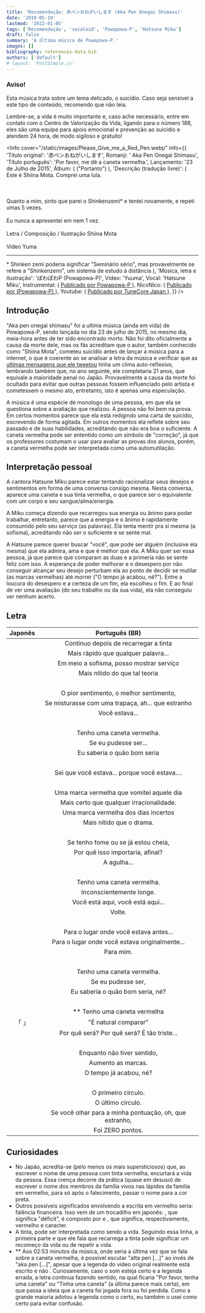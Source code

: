 ```yaml
---
title: 'Recomendação: 赤ペンおねがいします (Aka Pen Onegai Shimasu)'
date: '2019-05-19'
lastmod: '2022-01-05'
tags: ['Recomendação', 'vocaloid', 'Powapowa-P', 'Hatsune Miku']
draft: false
summary: 'A última música de Powapowa-P.'
images: []
bibliography: references-data.bib
authors: ['default']
# layout: 'PostSimple.js'
---
```


### Aviso!

Esta música trata sobre um tema delicado, o suicídio.
Caso seja sensível a este tipo de conteúdo, recomendo que não leia.

Lembre-se, a vida é muito importante e, caso ache necessário, entre
em contato com o Centro de Valorização da Vida, ligando para o
número 188, eles são uma equipe para apoio emocional e prevenção
ao suicídio e atendem 24 hora, de modo sigiloso e gratuito!

<Info
  cover="/static/images/Please_Give_me_a_Red_Pen.webp"
  info={{
    'Título original': '赤ペンおねがいします',
    Romanji: ' Aka Pen Onegai Shimasu',
    'Título português': 'Por favor, me dê a caneta vermelha.',
    Lançamento: '23 de Julho de 2015',
    Álbum: (
      <span>
        <Ruby reading="Yueni." expression="故に。" /> ("Portanto")
      </span>
    ),
    'Descrição (tradução livre)': (
      <span>
        Este é Shiina Mota. Comprei uma lula.<br></br>
        <br></br>
        Quanto a mim, sinto que parei o Shinkenzemi* e tentei novamente, e repeti umas 5 vezes.<br></br>
        Eu nunca a apresentei em nem 1 vez.<br></br>Letra / Composição / Ilustração Shiina Mota <br></br>
        Vídeo Yuma<hr></hr>* Shinken zemi poderia significar "Seminário sério", mas provavelmente se
        refere a "Shinkenzemi", um sistema de estudo à distância
      </span>
    ),
    'Música, letra e ilustração': 'ぽわぽわP (Powapowa-P)',
    Vídeo: 'Yuuma',
    Vocal: 'Hatsune Miku',
    Instrumental: (
      <a target="_blank" rel="noopener noreferrer" href="https://piapro.jp/t/SJOJ">
        Publicado por Powapowa-P
      </a>
    ),
    NicoNico: (
      <a target="_blank" rel="noopener noreferrer" href="https://www.nicovideo.jp/watch/sm26745370">
        Publicado por <Ruby reading="Shiina Mota" expression="椎名/もた" /> (Powapowa-P)
      </a>
    ),
    Youtube: (
      <a
        target="_blank"
        rel="noopener noreferrer"
        href="https://music.youtube.com/watch?v=njRxAw3AMco"
      >
        Publicado por TuneCore Japan
      </a>
    ),
  }}
/>

## Introdução

"Aka pen onegai shimasu" foi a ultima música (ainda em vida) de Powapowa-P,
sendo lançada no dia 23 de julho de 2015, no mesmo dia,
meia-hora antes de ter sido encontrado morto. Não foi dito
oficialmente a causa da morte dele, mas os fãs acreditam
que o autor, também conhecido como "Shiina Mota", cometeu
suicídio antes de lançar a música para
a internet, o que é coerente ao se analisar a letra da
música e verificar que as
[ultimas mensagens que ele tweetou](https://twitter.com/siinamota)
tinha um clima auto-reflexivo, lembrando também que,
no ano seguinte, ele completaria 21 anos, que equivale a
maioridade penal no Japão. Provavelmente a causa da morte
foi ocultado para evitar que outras pessoas fossem
influenciado pelo artista e cometessem o mesmo ato, entretanto,
isto é apenas uma especulação.

A música é uma espécie de monologo de uma pessoa, em que
ela se questiona sobre a avaliação que realizou. A pessoa
não foi bem na prova. Em certos momentos parece que ela
está redigindo uma carta de suicídio, escrevendo de forma
agitada. Em outros momentos ela reflete sobre seu passado
e de suas habilidades, acreditando que não era boa o suficiente.
A caneta vermelha pode ser ententido como um
simbolo de "correção", já que os professores costumam o
usar para avaliar as provas dos alunos,
porém, a caneta vermelha pode ser interpretada como uma automutilação.

<TOCInline toc={props.toc} exclude="Introdução" toHeading={2} />

## Interpretação pessoal

A cantora Hatsune Miku parece estar tentando racionalizar seus
desejos e sentimentos em forma de uma conversa consigo mesma.
Nesta conversa, aparece uma caneta e sua tinta vermelha, o que
parece ser o equivalente com um corpo e seu sangue/alma/energia.

A Miku começa dizendo que recarregou sua energia ou ânimo para poder
trabalhar, entretanto, parece que a energia e o ânimo é rapidamente
consumido pelo seu serviço (as palavras). Ela tenta mentir pra si
mesma (a sofisma), acreditando não ser o suficiente e se sente mal.

A Hatsune parece querer buscar "você", que pode ser alguém (inclusive ela mesma)
que ela admira, ama e que é melhor que ela. A Miku quer ser essa pessoa,
já que parece que comparam as duas e a primeria não se sente feliz com isso.
A esperança de poder melhorar e o desespero por não conseguir alcançar seu desejo
perturbam ela ao ponto de decidir se mutilar (as marcas vermelhas) até morrer
("O tempo já acabou, né?"). Entre a loucura do desespero e a certeza de um fim,
ela escolheu o fim. E ao final de ver uma avaliação (do seu trabalho ou da sua vida),
ela não conseguiu ver nenhum acerto.

## Letra

|                                                    Japonês                                                    |                     Português (BR)                      |
| :-----------------------------------------------------------------------------------------------------------: | :-----------------------------------------------------: |
|   <Ruby reading='inku o tsumekaetara tsuzuki o shiyou' expression='インク/を/詰め替えたら/続き/を/しよう'/>   |          Continuo depois de recarregar a tinta          |
|             <Ruby reading='donna kotoba yori mo hayaku' expression='どんな/言葉/より/も/早く' />              |           Mais rápido que qualquer palavra...           |
| <Ruby reading='herikutsu shoushou mazetara ude ga naru yo' expression='屁理屈/少々/混ぜたら/腕/が/なる/よ' /> |        Em meio a sofisma, posso mostrar serviço         |
|             <Ruby reading='sonna riron yori mo surudoku' expression='そんな/理論/より/も/鋭く' />             |              Mais nítido do que tal teoria              |
|                                                    &nbsp;                                                     |                         &nbsp;                          |
|            <Ruby reading='saitei na kibun saikou na kibun' expression='最低な/気分/最高な/気分' />            |         O pior sentimento, o melhor sentimento,         |
|     <Ruby reading='madoraa de mazeta nara ara fushigi' expression='マドラー/で/混ぜたなら/あら/不思議' />     |    Se misturasse com uma trapaça, ah... que estranho    |
|                            <Ruby reading='kimi ga ita' expression='君/が/居た' />                             |                     Você estava...                      |
|                                                    &nbsp;                                                     |                         &nbsp;                          |
|                       <Ruby reading='aka pen o douzo' expression='赤/ペン/を/どうぞ' />                       |               Tenho uma caneta vermelha.                |
|           <Ruby reading='anata no you ni nareta nara' expression='あなた/の/よう/に/なれた/なら' />           |                  Se eu pudesse ser...                   |
|         <Ruby reading='donna ni donna ni yokattarou' expression='どんな/に/どんな/に/よかったろう' />         |               Eu saberia o quão bom seria               |
|                                                    &nbsp;                                                     |                         &nbsp;                          |
|   <Ruby reading='kimi ga ita karada kimi ga ita kara da' expression='君/が/居た/身体/君/が/居た/から/だ' />   |      Sei que você estava... porque você estava....      |
|                                                    &nbsp;                                                     |                         &nbsp;                          |
|      <Ruby reading='ano toki suita uso ni akai peke o' expression='あの/時/吐いた/嘘/に/赤い/ペケ/を' />      |        Uma marca vermelha que vomitei aquele dia        |
|        <Ruby reading='donna rifujin yori mo tadashiku' expression='どんな/り理不尽/より/も/正しく' />         |        Mais certo que qualquer irracionalidade.         |
|    <Ruby reading='nie kiranai mainichi ni akai peke o' expression='煮え/切らない/毎日/に/赤い/ペケ/を' />     |          Uma marca vermelha dos dias incertos           |
|           <Ruby reading='donna dorama yori mo surudoku' expression='どんな/ドラマ/より/も/鋭く' />            |                Mais nítido que o drama.                 |
|                                                    &nbsp;                                                     |                         &nbsp;                          |
|       <Ruby reading='onaka ga suita onaka ippai da' expression='おなか/が/すいた/おなか/いっぱい/だ' />       |           Se tenho fome ou se já estou cheia,           |
| <Ruby reading='kankei nai sa naze naraba kocchi muita' expression='関係/ない/さ/なぜ/ならば/こっち/むいた' /> |            Por quê isso importaria, afinal?             |
|                              <Ruby reading='chuushabari' expression='注射針' />                               |                       A agulha...                       |
|                                                    &nbsp;                                                     |                         &nbsp;                          |
|                       <Ruby reading='aka pen o douzo' expression='赤/ペン/を/どうぞ' />                       |               Tenho uma caneta vermelha.                |
|                  <Ruby reading='itsuno manika tooku e' expression='いつの/まにか/遠く/へ' />                  |                Inconscientemente longe.                 |
|                 <Ruby reading='kitan dane kitan dane' expression='来たん/だね/来たん/だね' />                 |            Você está aqui, você está aqui...            |
|                            <Ruby reading='kaette kite' expression='帰って/きて' />                            |                         Volte.                          |
|                                                    &nbsp;                                                     |                         &nbsp;                          |
|                   <Ruby reading='moto ni ita basho e' expression='もと/に/いた/場所/へ' />                    |         Para o lugar onde você estava antes...          |
|                   <Ruby reading='moto ni ita basho e' expression='もと/に/いた/場所/へ' />                    |     Para o lugar onde você estava originalmente...      |
|                     <Ruby reading='boku no tokoro made' expression='僕/の/ところ/まで' />                     |                        Para mim.                        |
|                                                    &nbsp;                                                     |                         &nbsp;                          |
|                       <Ruby reading='aka pen o douzo' expression='赤/ペン/を/どうぞ' />                       |               Tenho uma caneta vermelha.                |
|           <Ruby reading='anata no you ni nareta nara' expression='あなた/の/よう/に/なれた/なら' />           |                   Se eu pudesse ser,                    |
|    <Ruby reading='donna ni donna ni yokattarou naa' expression='どんな/に/どんな/に/よかったろう/なぁ' />     |            Eu saberia o quão bom seria, né?             |
|                                                    &nbsp;                                                     |                         &nbsp;                          |
|                       <Ruby reading='aka pen o douzo' expression='赤/ペン/を/どうぞ' />                       |             \*\* Tenho uma caneta vermelha              |
|               「 <Ruby reading='kuraberu noga atarimae' expression='比べる/のが/当たり前' /> 」               |                  "É natural comparar"                   |
|           <Ruby reading='nande sa nande sa kanashiina' expression='なんで/さ/なんで/さ/悲しいな' />           |       Por quê será? Por quê será? É tão triste...       |
|                                                    &nbsp;                                                     |                         &nbsp;                          |
|                    <Ruby reading='imi no nai koto de' expression='意味/の/ない/こと/で' />                    |               Enquanto não tiver sentido,               |
|                       <Ruby reading='peke o fuyashite' expression='ペケ/を/増やして' />                       |                   Aumento as marcas.                    |
|                      <Ruby reading='jikangire nano ne' expression='時間切れ/なの/ね' />                       |                 O tempo já acabou, né?                  |
|                                                    &nbsp;                                                     |                         &nbsp;                          |
|                       <Ruby reading='saisho no maru wa' expression='最初/の/マル/は' />                       |                   O primeiro circulo.                   |
|                       <Ruby reading='saigo no maru sa' expression='最後/の/マル/さ' />                        |                    O último circulo.                    |
|        <Ruby reading='touan o mita naraba ara fushigi' expression='答案/を/見た/ならば/あら/不思議' />        | Se você olhar para a minha pontuação, oh, que estranho, |
|                              <Ruby reading='rei ten sa' expression='０/点/さ' />                              |                    Foi ZERO pontos.                     |

## Curiosidades

- No Japão, acredita-se (pelo menos os mais supersticiosos) que, ao escrever
  o nome de uma pessoa com tinta vermelha, encurtará a vida da pessoa. Essa
  crença decorre da prática (quase em desuso) de escrever o nome dos
  membros da família vivos nas lápides da família em vermelho, para só após
  o falecimento, passar o nome para a cor preta.
- Outros possíveis significados envolvendo a escrita em vermelho seria: falência
  financeira. Isso vem de um trocadilho em japonês: <Ruby expression='赤字' reading='akaji' />,
  que significa "déficit", é composto por <Ruby expression='赤' reading='aka' />
  e <Ruby expression='字' reading='ji' />, que significa, respectivamente, vermelho e caracter.
- A tinta, pode ser interpretada como sendo a vida. Seguindo essa linha, a primeira parte e que
  ele fala que recarrega a tinta pode significar um recomeço da vida ou de repetir a vida.
- \*\* Aos 02:53 minutos da música, onde seria a última vez que se fala sobre a caneta vermelha, é
  possível escutar "atta pen [...]" ao invés de "aka pen [...]", apesar que a legenda do vídeo
  original realmente está escrito <Ruby reading='aka' expression='赤' /> e não <Ruby reading='atta' expression='あった ' />.
  Curiosamente, caso o som esteja certo e a legenda errada, a letra continua fazendo sentido,
  na qual ficaria "Por favor, tenha uma caneta" ou "Tinha uma caneta" (a última parece mais certa),
  em que passa a ideia que a caneta foi jogada fora ou foi perdida. Como a grande maioria adotou a
  legenda como o certo, eu também o usei como certo para evitar confusão.
